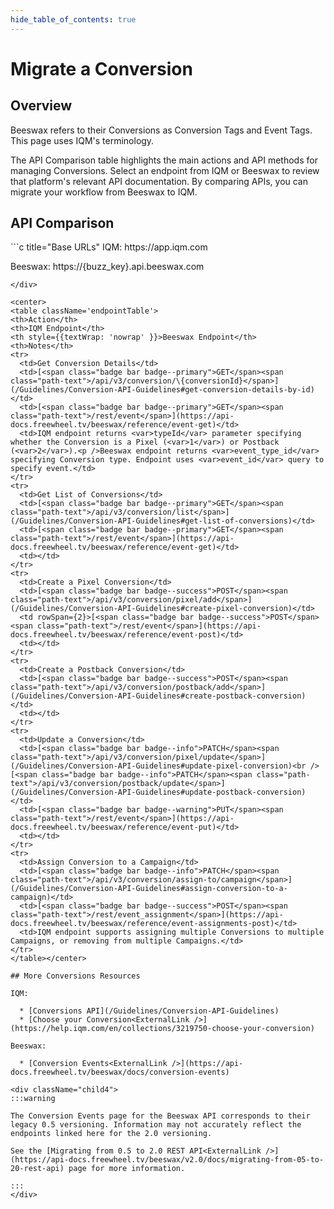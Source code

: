 ```yaml
---
hide_table_of_contents: true
---
```



# Migrate a Conversion

## Overview

Beeswax refers to their Conversions as Conversion Tags and Event Tags. This page uses IQM's terminology. 

The API Comparison table highlights the main actions and API methods for managing Conversions. Select an endpoint from IQM or Beeswax to review that platform's relevant API documentation. By comparing APIs, you can migrate your workflow from Beeswax to IQM.

## API Comparison

<div class="smallTable">
```c title="Base URLs"
  IQM: https://app.iqm.com
  
  Beeswax: https://{buzz_key}.api.beeswax.com
```
</div>

<center>
<table className='endpointTable'>
<th>Action</th>
<th>IQM Endpoint</th>
<th style={{textWrap: 'nowrap' }}>Beeswax Endpoint</th>
<th>Notes</th>
<tr>
  <td>Get Conversion Details</td>
  <td>[<span class="badge bar badge--primary">GET</span><span class="path-text">/api/v3/conversion/\{conversionId}</span>](/Guidelines/Conversion-API-Guidelines#get-conversion-details-by-id)</td>
  <td>[<span class="badge bar badge--primary">GET</span><span class="path-text">/rest/event</span>](https://api-docs.freewheel.tv/beeswax/reference/event-get)</td>
  <td>IQM endpoint returns <var>typeId</var> parameter specifying whether the Conversion is a Pixel (<var>1</var>) or Postback (<var>2</var>).<p />Beeswax endpoint returns <var>event_type_id</var> specifying Conversion type. Endpoint uses <var>event_id</var> query to specify event.</td>
</tr>
<tr>
  <td>Get List of Conversions</td>
  <td>[<span class="badge bar badge--primary">GET</span><span class="path-text">/api/v3/conversion/list</span>](/Guidelines/Conversion-API-Guidelines#get-list-of-conversions)</td>
  <td>[<span class="badge bar badge--primary">GET</span><span class="path-text">/rest/event</span>](https://api-docs.freewheel.tv/beeswax/reference/event-get)</td>
  <td></td>
</tr>
<tr>
  <td>Create a Pixel Conversion</td>
  <td>[<span class="badge bar badge--success">POST</span><span class="path-text">/api/v3/conversion/pixel/add</span>](/Guidelines/Conversion-API-Guidelines#create-pixel-conversion)</td>
  <td rowSpan={2}>[<span class="badge bar badge--success">POST</span><span class="path-text">/rest/event</span>](https://api-docs.freewheel.tv/beeswax/reference/event-post)</td>
  <td></td>
</tr>
<tr>
  <td>Create a Postback Conversion</td>
  <td>[<span class="badge bar badge--success">POST</span><span class="path-text">/api/v3/conversion/postback/add</span>](/Guidelines/Conversion-API-Guidelines#create-postback-conversion)</td>
  <td></td>
</tr>
<tr>
  <td>Update a Conversion</td>
  <td>[<span class="badge bar badge--info">PATCH</span><span class="path-text">/api/v3/conversion/pixel/update</span>](/Guidelines/Conversion-API-Guidelines#update-pixel-conversion)<br />[<span class="badge bar badge--info">PATCH</span><span class="path-text">/api/v3/conversion/postback/update</span>](/Guidelines/Conversion-API-Guidelines#update-postback-conversion)</td>
  <td>[<span class="badge bar badge--warning">PUT</span><span class="path-text">/rest/event</span>](https://api-docs.freewheel.tv/beeswax/reference/event-put)</td>
  <td></td>
</tr>
<tr>
  <td>Assign Conversion to a Campaign</td>
  <td>[<span class="badge bar badge--info">PATCH</span><span class="path-text">/api/v3/conversion/assign-to/campaign</span>](/Guidelines/Conversion-API-Guidelines#assign-conversion-to-a-campaign)</td>
  <td>[<span class="badge bar badge--success">POST</span><span class="path-text">/rest/event_assignment</span>](https://api-docs.freewheel.tv/beeswax/reference/event-assignments-post)</td>
  <td>IQM endpoint supports assigning multiple Conversions to multiple Campaigns, or removing from multiple Campaigns.</td>
</tr>
</table></center>

## More Conversions Resources

IQM:

  * [Conversions API](/Guidelines/Conversion-API-Guidelines)
  * [Choose your Conversion<ExternalLink />](https://help.iqm.com/en/collections/3219750-choose-your-conversion)

Beeswax: 

  * [Conversion Events<ExternalLink />](https://api-docs.freewheel.tv/beeswax/docs/conversion-events)

<div className="child4">
:::warning

The Conversion Events page for the Beeswax API corresponds to their legacy 0.5 versioning. Information may not accurately reflect the endpoints linked here for the 2.0 versioning. 

See the [Migrating from 0.5 to 2.0 REST API<ExternalLink />](https://api-docs.freewheel.tv/beeswax/v2.0/docs/migrating-from-05-to-20-rest-api) page for more information. 

:::
</div>